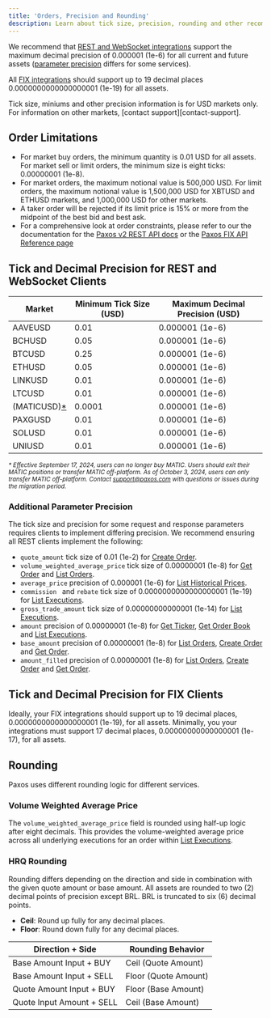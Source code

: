 ```yaml
---
title: 'Orders, Precision and Rounding'
description: Learn about tick size, precision, rounding and other recommendations.
---
```


[contact-support]: https://support.paxos.com
[create-order]: ../api-reference/orders/create-order
[list-executions]: ../api-reference/orders/list-executions
[list-orders]: ../api-reference/orders/list-orders
[get-order]: ../api-reference/orders/get-order
[get-ticker]: ../api-reference/market-data/get-ticker
[get-order-book]: ../api-reference/market-data/get-order-book
[list-historical-prices]: ../api-reference/pricing/list-historical-prices
[v2-api]: ../../api-reference
[fix-api]: https://developer.paxos.com/docs/itbit/fix/
We recommend that [REST and WebSocket integrations](#rest-websocket-clients) support the maximum decimal precision of 0.000001 (1e-6) for all current and future assets ([parameter precision](#additional-parameter-precision)  differs for some services).

All [FIX integrations](#fix-clients) should support up to 19 decimal places 0.0000000000000000001 (1e-19) for all assets.

<Tip>
Tick size, miniums and other precision information is for USD markets only.
For information on other markets, [contact support][contact-support].
</Tip>

## Order Limitations

- For market buy orders, the minimum quantity is 0.01 USD for all assets. For market sell or limit orders, the minimum size is eight ticks: 0.00000001 (1e-8).
- For market orders, the maximum notional value is 500,000 USD. For limit orders, the maximum notional value is 1,500,000 USD for XBTUSD and ETHUSD markets, and 1,000,000 USD for other markets.
- A taker order will be rejected if its limit price is 15% or more from the midpoint of the best bid and best ask.
- For a comprehensive look at order constraints, please refer to our the documentation for the [Paxos v2 REST API docs][v2-api] or the [Paxos FIX API Reference page][fix-api]

## Tick and Decimal Precision for REST and WebSocket Clients

| Market | Minimum Tick Size (USD) | Maximum Decimal Precision (USD) |
| --- | --- | --- |
| AAVEUSD | 0.01 | 0.000001 (1e-6) |
| BCHUSD | 0.05 | 0.000001 (1e-6) |
| BTCUSD | 0.25 | 0.000001 (1e-6) |
| ETHUSD | 0.05 | 0.000001 (1e-6) |
| LINKUSD | 0.01 | 0.000001 (1e-6) |
| LTCUSD | 0.01 | 0.000001 (1e-6) |
| (MATICUSD)[\*](#matic) | 0.0001 | 0.000001 (1e-6) |
| PAXGUSD | 0.01 | 0.000001 (1e-6) |
| SOLUSD | 0.01  | 0.000001 (1e-6) |
| UNIUSD | 0.01 |  0.000001 (1e-6) |

<small id="matic">
<em>

\* Effective September 17, 2024, users can no longer buy MATIC.
Users should exit their MATIC positions or transfer MATIC off-platform.
As of October 3, 2024, users can only transfer MATIC off-platform.
Contact support@paxos.com with questions or issues during the migration period.

</em>
</small>

### Additional Parameter Precision

The tick size and precision for some request and response parameters requires clients to implement differing precision.
We recommend ensuring all REST clients implement the following:

- `quote_amount` tick size of 0.01 (1e-2) for [Create Order][create-order].
- `volume_weighted_average_price` tick size of 0.00000001 (1e-8) for [Get Order][get-order] and [List Orders][list-orders].
- `average_price` precision of 0.000001 (1e-6) for [List Historical Prices][list-historical-prices].
- `commission ` and `rebate` tick size of 0.0000000000000000001 (1e-19) for [List Executions][list-executions].
- `gross_trade_amount` tick size of 0.00000000000001 (1e-14) for [List Executions][list-executions].
- `amount` precision of 0.00000001 (1e-8) for [Get Ticker][get-ticker], [Get Order Book][get-order-book] and [List Executions][list-executions].
- `base_amount` precision of 0.00000001 (1e-8) for [List Orders][list-orders], [Create Order][create-order] and [Get Order][get-order].
- `amount_filled` precision of 0.00000001 (1e-8) for [List Orders][list-orders], [Create Order][create-order] and [Get Order][get-order].

## Tick and Decimal Precision for FIX Clients

Ideally, your FIX integrations should support up to 19 decimal places, 0.0000000000000000001 (1e-19), for all assets.
Minimally, you your integrations must support 17 decimal places, 0.00000000000000001 (1e-17), for all assets.

## Rounding

Paxos uses different rounding logic for different services.

### Volume Weighted Average Price

The `volume_weighted_average_price` field is rounded using half-up logic after eight decimals.
This provides the volume-weighted average price across all underlying executions for an order within [List Executions][list-executions].

### HRQ Rounding

Rounding differs depending on the direction and side in combination with the given quote amount or base amount.
All assets are rounded to two (2) decimal points of precision except BRL.
BRL is truncated to six (6) decimal points.

- **Ceil**: Round up fully for any decimal places.
- **Floor**: Round down fully for any decimal places.

| Direction + Side | Rounding Behavior |
| --- | --- |
| Base Amount Input + BUY | Ceil (Quote Amount) |
| Base Amount Input + SELL | Floor (Quote Amount) |
| Quote Amount Input + BUY | Floor (Base Amount) |
| Quote Input Amount + SELL | Ceil (Base Amount) |
